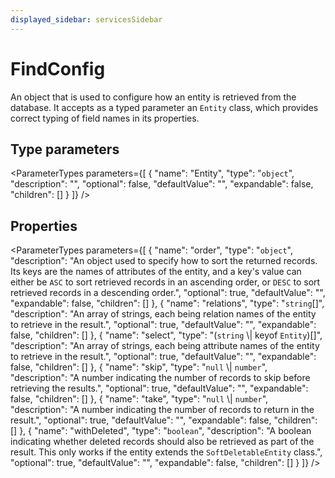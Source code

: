 ```yaml
---
displayed_sidebar: servicesSidebar
---
```



# FindConfig

An object that is used to configure how an entity is retrieved from the database. It accepts as a typed parameter an `Entity` class,
which provides correct typing of field names in its properties.

## Type parameters

<ParameterTypes parameters={[
  {
    "name": "Entity",
    "type": "`object`",
    "description": "",
    "optional": false,
    "defaultValue": "",
    "expandable": false,
    "children": []
  }
]} />

## Properties

<ParameterTypes parameters={[
  {
    "name": "order",
    "type": "`object`",
    "description": "An object used to specify how to sort the returned records. Its keys are the names of attributes of the entity, and a key's value can either be `ASC` to sort retrieved records in an ascending order, or `DESC` to sort retrieved records in a descending order.",
    "optional": true,
    "defaultValue": "",
    "expandable": false,
    "children": []
  },
  {
    "name": "relations",
    "type": "`string`[]",
    "description": "An array of strings, each being relation names of the entity to retrieve in the result.",
    "optional": true,
    "defaultValue": "",
    "expandable": false,
    "children": []
  },
  {
    "name": "select",
    "type": "(`string` \\| keyof `Entity`)[]",
    "description": "An array of strings, each being attribute names of the entity to retrieve in the result.",
    "optional": true,
    "defaultValue": "",
    "expandable": false,
    "children": []
  },
  {
    "name": "skip",
    "type": "`null` \\| `number`",
    "description": "A number indicating the number of records to skip before retrieving the results.",
    "optional": true,
    "defaultValue": "",
    "expandable": false,
    "children": []
  },
  {
    "name": "take",
    "type": "`null` \\| `number`",
    "description": "A number indicating the number of records to return in the result.",
    "optional": true,
    "defaultValue": "",
    "expandable": false,
    "children": []
  },
  {
    "name": "withDeleted",
    "type": "`boolean`",
    "description": "A boolean indicating whether deleted records should also be retrieved as part of the result. This only works if the entity extends the `SoftDeletableEntity` class.",
    "optional": true,
    "defaultValue": "",
    "expandable": false,
    "children": []
  }
]} />
